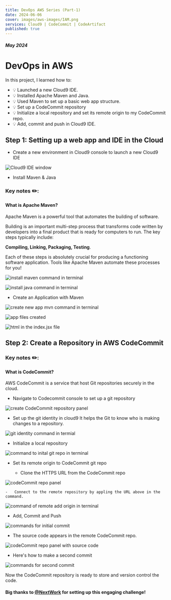 ```yaml
---
title: DevOps AWS Series (Part-1)
date: 2024-06-06
cover: images/aws-images/IAM.png
services: Cloud9 | CodeCommit | CodeArtifact
published: true
---
```


##### May 2024

# DevOps in AWS

In this project, I learned how to:

-   💡 Launched a new Cloud9 IDE.
-   💡 Installed Apache Maven and Java.
-   💡 Used Maven to set up a basic web app structure.
-   💡 Set up a CodeCommit repository
-   💡 Initialize a local repository and set its remote origin to my CodeCommit repo.
-   💡 Add, commit and push in Cloud9 IDE.

## Step 1: Setting up a web app and IDE in the Cloud

-   Create a new environment in Cloud9 console to launch a new Cloud9 IDE

<img
    src="/images/aws-images/devOps/cloud9-IDE.png"
    alt="Cloud9 IDE window"
/>

-   Install Maven & Java

<HighlightBlock color="#f9e4ff">
    <h3>Key notes ✏️:</h3>
    <h4>What is Apache Maven?</h4>
    <p>
       Apache Maven is a powerful tool that automates the building of software.

Building is an important multi-step process that transforms code written by developers into a final product that is ready for computers to run. The key steps typically include:

<strong>Compiling, Linking, Packaging, Testing</strong>.

Each of these steps is absolutely crucial for producing a functioning software application. Tools like Apache Maven automate these processes for you!

</p>

</HighlightBlock>

<img
    src="/images/aws-images/devOps/apache-maven-install.png"
    alt="install maven command in terminal"
/>

<img
    src="/images/aws-images/devOps/java-install.png"
    alt="install java command in terminal"
/>

-   Create an Application with Maven

<img
    src="/images/aws-images/devOps/maven-new-app.png"
    alt="create new app mvn command in terminal"
/>

<img
    src="/images/aws-images/devOps/IDE-files.png"
    alt="app files created"
    className="img-small"
/>

<img
    src="/images/aws-images/devOps/index-file.png"
    alt="html in the index.jsx file"
/>

## Step 2: Create a Repository in AWS CodeCommit

<HighlightBlock color="#f9e4ff">
    <h3>Key notes ✏️:</h3>
    <h4>What is CodeCommit?</h4>
    <p>
        AWS CodeCommit is a service that host Git repositories securely in the
        cloud.
    </p>
</HighlightBlock>

-   Navigate to Codecommit console to set up a git repository

<img
    src="/images/aws-images/devOps/create-codecommit-repo.png"
    alt="create CodeCommit repository panel"
/>

-   Set up the git identity in cloud9
    It helps the Git to know who is making changes to a repository.

<img
    src="/images/aws-images/devOps/git-identity.png"
    alt="git identity command in termial"
/>

-   Initialize a local repository

<img
    src="/images/aws-images/devOps/initial-git.png"
    alt="command to inital git repo in terminal"
/>

-   Set its remote origin to CodeCommit git repo

    -   Clone the HTTPS URL from the CodeCommit repo

<img
    src="/images/aws-images/devOps/codecommit-repo.png"
    alt="codeCommit repo panel"
/>

    -   Connect to the remote repository by appling the URL above in the command.

<img
    src="/images/aws-images/devOps/git-remote-add.png"
    alt="command of remote add origin in terminal"
/>

-   Add, Commit and Push

<img
    src="/images/aws-images/devOps/initial-commit.png"
    alt="commands for initial commit"
/>

-   The source code appears in the remote CodeCommit repo.

<img
    src="/images/aws-images/devOps/remote-repo.png"
    alt="codeCommit repo panel with source code"
/>

-   Here's how to make a second commit

<img
    src="/images/aws-images/devOps/second-commit.png"
    alt="commands for second commit"
/>

Now the CodeCommit repository is ready to store and version control the code.

#### Big thanks to [@NextWork](https://www.nextwork.org/) for setting up this engaging challenge!
